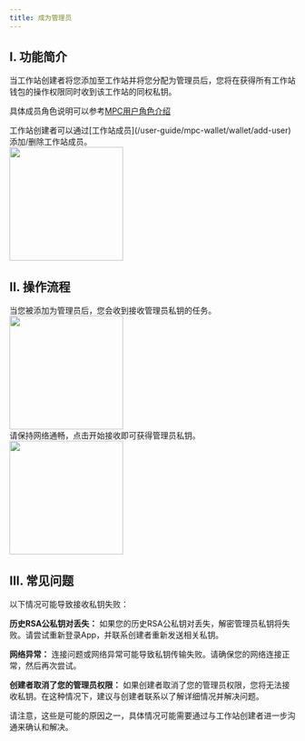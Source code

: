 ```yaml
---
title: 成为管理员
---
```


## I. 功能简介


当工作站创建者将您添加至工作站并将您分配为管理员后，您将在获得所有工作站钱包的操作权限同时收到该工作站的同权私钥。

具体成员角色说明可以参考[MPC用户角色介绍](/help-center/manage-mpc/user-setting/user-role)

<Note>
工作站创建者可以通过[工作站成员](/user-guide/mpc-wallet/wallet/add-user)添加/删除工作站成员。

<div className="w-full flex items-center justify-center">
        <img src="/images/user-guide/wmember.png" width="200"/>
</div>


</Note>



## II. 操作流程

<Steps>
<Step title="打开App，选择工作流模块">
   当您被添加为管理员后，您会收到接收管理员私钥的任务。

<div className="w-full flex items-center justify-center">
        <img src="/images/user-guide/keytodo.jpeg" width="200"/>
</div>
</Step>

<Step title="接收私钥">
请保持网络通畅，点击开始接收即可获得管理员私钥。

<div className="w-full flex items-center justify-center">
        <img src="/images/user-guide/privatekeyrightreceiving.jpeg" width="200"/>
</div>


</Step>

</Steps>


## III. 常见问题

<Accordion title="有哪些情况会导致我无法接收私钥？">
以下情况可能导致接收私钥失败：

**历史RSA公私钥对丢失：** 如果您的历史RSA公私钥对丢失，解密管理员私钥将失败。请尝试重新登录App，并联系创建者重新发送相关私钥。

**网络异常：** 连接问题或网络异常可能导致私钥传输失败。请确保您的网络连接正常，然后再次尝试。

**创建者取消了您的管理员权限：** 如果创建者取消了您的管理员权限，您将无法接收私钥。在这种情况下，建议与创建者联系以了解详细情况并解决问题。

请注意，这些是可能的原因之一，具体情况可能需要通过与工作站创建者进一步沟通来确认和解决。
</Accordion>

